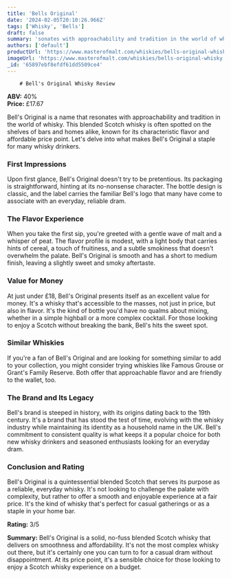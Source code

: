 ```yaml
---
title: 'Bells Original'
date: '2024-02-05T20:10:26.966Z'
tags: ['Whisky', 'Bells']
draft: false
summary: 'sonates with approachability and tradition in the world of whisky. This blended Scotch whisky is often spotted on the shelves of b...'
authors: ['default']
productUrl: 'https://www.masterofmalt.com/whiskies/bells-original-whisky/'
imageUrl: 'https://www.masterofmalt.com/whiskies/bells-original-whisky.jpg'
_id: '65897ebf8efdf61dd5509ce4'
---
```


        # Bell's Original Whisky Review

**ABV:** 40%  
**Price:** £17.67

Bell's Original is a name that resonates with approachability and tradition in the world of whisky. This blended Scotch whisky is often spotted on the shelves of bars and homes alike, known for its characteristic flavor and affordable price point. Let's delve into what makes Bell's Original a staple for many whisky drinkers.

### First Impressions

Upon first glance, Bell's Original doesn't try to be pretentious. Its packaging is straightforward, hinting at its no-nonsense character. The bottle design is classic, and the label carries the familiar Bell's logo that many have come to associate with an everyday, reliable dram.

### The Flavor Experience

When you take the first sip, you're greeted with a gentle wave of malt and a whisper of peat. The flavor profile is modest, with a light body that carries hints of cereal, a touch of fruitiness, and a subtle smokiness that doesn't overwhelm the palate. Bell's Original is smooth and has a short to medium finish, leaving a slightly sweet and smoky aftertaste.

### Value for Money

At just under £18, Bell's Original presents itself as an excellent value for money. It's a whisky that's accessible to the masses, not just in price, but also in flavor. It's the kind of bottle you'd have no qualms about mixing, whether in a simple highball or a more complex cocktail. For those looking to enjoy a Scotch without breaking the bank, Bell's hits the sweet spot.

### Similar Whiskies

If you're a fan of Bell's Original and are looking for something similar to add to your collection, you might consider trying whiskies like Famous Grouse or Grant's Family Reserve. Both offer that approachable flavor and are friendly to the wallet, too.

### The Brand and Its Legacy

Bell's brand is steeped in history, with its origins dating back to the 19th century. It's a brand that has stood the test of time, evolving with the whisky industry while maintaining its identity as a household name in the UK. Bell's commitment to consistent quality is what keeps it a popular choice for both new whisky drinkers and seasoned enthusiasts looking for an everyday dram.

### Conclusion and Rating

Bell's Original is a quintessential blended Scotch that serves its purpose as a reliable, everyday whisky. It's not looking to challenge the palate with complexity, but rather to offer a smooth and enjoyable experience at a fair price. It's the kind of whisky that's perfect for casual gatherings or as a staple in your home bar.

**Rating:** 3/5

**Summary:** Bell's Original is a solid, no-fuss blended Scotch whisky that delivers on smoothness and affordability. It's not the most complex whisky out there, but it's certainly one you can turn to for a casual dram without disappointment. At its price point, it's a sensible choice for those looking to enjoy a Scotch whisky experience on a budget.
